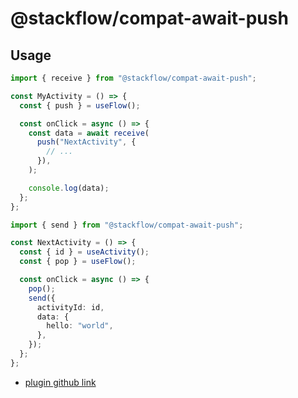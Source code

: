 # @stackflow/compat-await-push

## Usage

```typescript
import { receive } from "@stackflow/compat-await-push";

const MyActivity = () => {
  const { push } = useFlow();

  const onClick = async () => {
    const data = await receive(
      push("NextActivity", {
        // ...
      }),
    );

    console.log(data);
  };
};
```

```typescript
import { send } from "@stackflow/compat-await-push";

const NextActivity = () => {
  const { id } = useActivity();
  const { pop } = useFlow();

  const onClick = async () => {
    pop();
    send({
      activityId: id,
      data: {
        hello: "world",
      },
    });
  };
};
```

- [plugin github link](https://github.com/daangn/stackflow/tree/main/extensions/compat-await-push)
